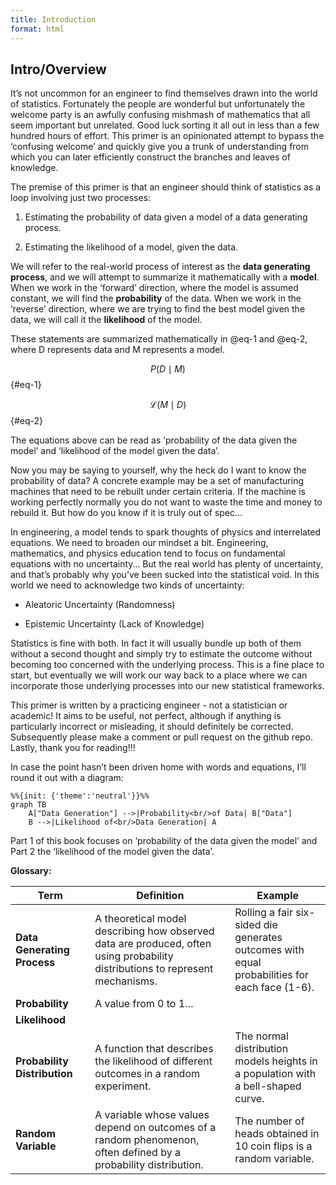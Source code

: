 ```yaml
---
title: Introduction
format: html
---
```


## Intro/Overview

It's not uncommon for an engineer to find themselves drawn into the world of statistics. Fortunately the people are wonderful but unfortunately the welcome party is an awfully confusing mishmash of mathematics that all seem important but unrelated. Good luck sorting it all out in less than a few hundred hours of effort. This primer is an opinionated attempt to bypass the 'confusing welcome' and quickly give you a trunk of understanding from which you can later efficiently construct the branches and leaves of knowledge.

The premise of this primer is that an engineer should think of statistics as a loop involving just two processes:

1.  Estimating the probability of data given a model of a data generating process.

2.  Estimating the likelihood of a model, given the data.

We will refer to the real-world process of interest as the **data generating process**, and we will attempt to summarize it mathematically with a **model**. When we work in the 'forward' direction, where the model is assumed constant, we will find the **probability** of the data. When we work in the 'reverse' direction, where we are trying to find the best model given the data, we will call it the **likelihood** of the model.

These statements are summarized mathematically in @eq-1 and @eq-2, where D represents data and M represents a model.

$$
P(D \mid M)
$$ {#eq-1}

$$
\mathcal{L}(M \mid D)
$$ {#eq-2}

The equations above can be read as 'probability of the data given the model' and 'likelihood of the model given the data'.

::: callout-note
Now you may be saying to yourself, why the heck do I want to know the probability of data? A concrete example may be a set of manufacturing machines that need to be rebuilt under certain criteria. If the machine is working perfectly normally you do not want to waste the time and money to rebuild it. But how do you know if it is truly out of spec...
:::



In engineering, a model tends to spark thoughts of physics and interrelated equations. We need to broaden our mindset a bit. Engineering, mathematics, and physics education tend to focus on fundamental equations with no uncertainty... But the real world has plenty of uncertainty, and that's probably why you've been sucked into the statistical void. In this world we need to acknowledge two kinds of uncertainty:

-   Aleatoric Uncertainty (Randomness)

-   Epistemic Uncertainty (Lack of Knowledge)

Statistics is fine with both. In fact it will usually bundle up both of them without a second thought and simply try to estimate the outcome without becoming too concerned with the underlying process. This is a fine place to start, but eventually we will work our way back to a place where we can incorporate those underlying processes into our new statistical frameworks.

::: callout-warning
This primer is written by a practicing engineer - not a statistician or academic! It aims to be useful, not perfect, although if anything is particularly incorrect or misleading, it should definitely be corrected. Subsequently please make a comment or pull request on the github repo. Lastly, thank you for reading!!!
:::

In case the point hasn't been driven home with words and equations, I'll round it out with a diagram:

```mermaid
%%{init: {'theme':'neutral'}}%%
graph TB
    A["Data Generation"] -->|Probability<br/>of Data| B["Data"]
    B -->|Likelihood of<br/>Data Generation| A
```

Part 1 of this book focuses on 'probability of the data given the model' and Part 2 the 'likelihood of the model given the data'.

**Glossary:**

| **Term** | **Definition** | **Example** |
|------------------|--------------------------------|----------------------|
| **Data Generating Process** | A theoretical model describing how observed data are produced, often using probability distributions to represent mechanisms. | Rolling a fair six-sided die generates outcomes with equal probabilities for each face (1-6). |
| **Probability** | A value from 0 to 1... |  |
| **Likelihood** |  |  |
| **Probability Distribution** | A function that describes the likelihood of different outcomes in a random experiment. | The normal distribution models heights in a population with a bell-shaped curve. |
| **Random Variable** | A variable whose values depend on outcomes of a random phenomenon, often defined by a probability distribution. | The number of heads obtained in 10 coin flips is a random variable. |
